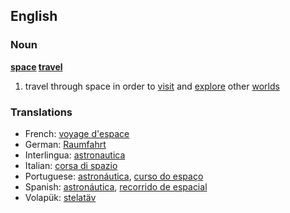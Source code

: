 ==English==

===Noun===
{{wikipedia|space exploration}}
'''[[space]] [[travel]]'''

# travel through space in order to [[visit]] and [[explore]] other [[world]]s

===Translations===
{{rfc-level|Translations at L3+ (AutoFormat would have corrected level of Translations)}}
*French: [[voyage d'espace]]
*German: [[Raumfahrt]] {{f}}
*Interlingua: [[astronautica]]
*Italian: [[corsa di spazio]]
*Portuguese: [[astronáutica]], [[curso do espaço]]
*Spanish: [[astronáutica]], [[recorrido de espacial]]
*Volapük: [[stelatäv]]